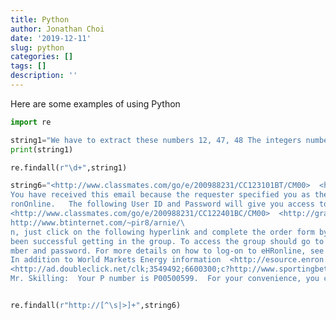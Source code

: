 ```yaml
---
title: Python
author: Jonathan Choi
date: '2019-12-11'
slug: python
categories: []
tags: []
description: ''
---
```

Here are some examples of using Python

```python
import re

string1="We have to extract these numbers 12, 47, 48 The integers numbers are also interesting: 189 2036 314\',\' is a separator, so please extract these numbers 125,789,1450 and also these 564,90456 We like to offer you 7890$ per month in order to complete this task... we are joking"
print(string1)

re.findall(r"\d+",string1)
```
```python
string6="<http://www.classmates.com/go/e/200988231/CC123101BT/CM00>  <http://graphics.classmates.com/graphics/spacer.gif>  <http://graphics.classmates.com/graphics/sp \
You have received this email because the requester specified you as their Manager. Please click http://itcapps.corp.enron.com/srrs/auth/emailLink.asp?ID=000000000053239&Page=Approval to review and act upon this request.     Request ID          : 000000000053239 Request Create Date\
ronOnline.   The following User ID and Password will give you access to live prices on the web-site http://www.enrononline.com.  User ID: ADM40601 Password: WELCOME!   (note these are case sensitive)    Please keep your User I\
<http://www.classmates.com/go/e/200988231/CC122401BC/CM00>  <http://graphics.classmates.com/graphics/spacer.gif>  <http://graphics.classmates.com/graphics/sp\
http://www.btinternet.com/~pir8/arnie/\
n, just click on the following hyperlink and complete the order form by Tuesday February 12, 2002.  http://zzz1.net/rd/rd.asp?ZXU=562&ZXD=1471085&UID=1471085  If you cannot link directly to the web site, simply cut and paste the address listed above into yo\
been successful getting in the group. To access the group should go to your web browser and type in http://www.egroups.com  The screen should show that you are a member of smu-betas group. When you replied to the original \
mber and password. For more details on how to log-on to eHRonline, see step-by-step instructions at http://isc.enron.com/site/doclibrary/user/ 2. Navigate to the pay advice using the following navigation menus: ? Pay Information ? Paycheck I\
In addition to World Markets Energy information  <http://esource.enron.com/worldmarket.asp> and Country Analysis and Forecasting, <http://esource.enron.com/worldmarket_CountryAnalysis.asp>  \
<http://ad.doubleclick.net/clk;3549492;6600300;c?http://www.sportingbetusa.com/english/casino/casinonew-fr.asp?isLogged=notlogged> A WEEKEND PAIR-A-DICE <http://ad.doubleclick.net/clk;3549492;6600300;c?http://www.sportingbetusa.c \
Mr. Skilling:  Your P number is P00500599.  For your convenience, you can also go to http://isc.enron.com/site/ under"


re.findall(r"http://[^\s|>]+",string6)
```

